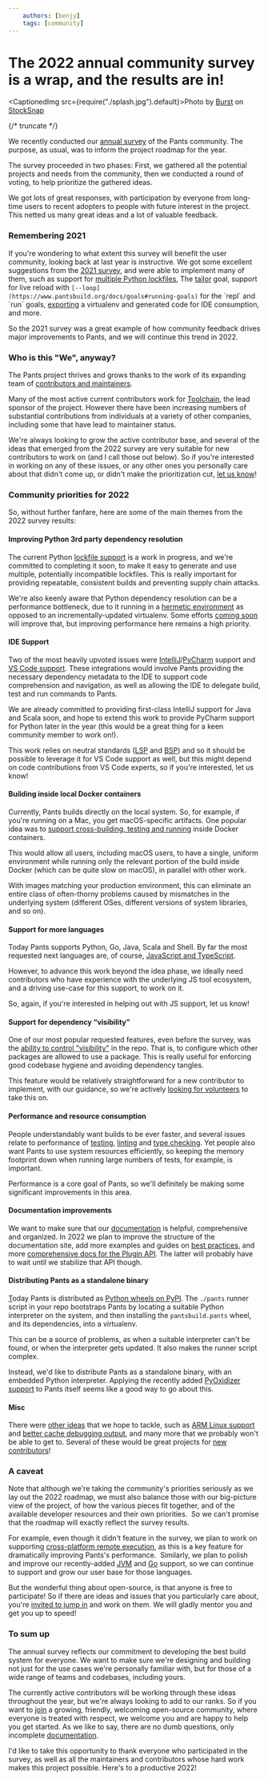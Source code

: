 ```yaml
---
    authors: [benjy]
    tags: [community]
---
```


# The 2022 annual community survey is a wrap, and the results are in!

<CaptionedImg src={require("./splash.jpg").default}>Photo by [Burst](https://stocksnap.io/author/burstshopify) on [StockSnap](https://stocksnap.io)</CaptionedImg>

{/* truncate */}

We recently conducted our [annual survey](https://groups.google.com/g/pants-devel/c/UFt3Os--6ps/m/FCjGTnlRBQAJ) of the Pants community. The purpose, as usual, was to inform the project roadmap for the year.

The survey proceeded in two phases: First, we gathered all the potential projects and needs from the community, then we conducted a round of voting, to help prioritize the gathered ideas.

We got lots of great responses, with participation by everyone from long-time users to recent adopters to people with future interest in the project. This netted us many great ideas and a lot of valuable feedback.

### Remembering 2021

If you're wondering to what extent this survey will benefit the user community, looking back at last year is instructive. We got some excellent suggestions from the [2021 survey](https://groups.google.com/u/1/g/pants-devel/c/F8Saug3BrFw?hl=en), and were able to implement many of them, such as support for [multiple Python lockfiles](https://www.pantsbuild.org/v2.11/docs/python-third-party-dependencies#lockfiles), The [tailor](../2021-03-19-tailoring-pants-to-your-codebase/index.md) goal, support for live reload with `[--loop](https://www.pantsbuild.org/docs/goals#running-goals)` for the \`repl\` and \`run\` goals, [exporting](https://www.pantsbuild.org/docs/reference-export) a virtualenv and generated code for IDE consumption, and more.

So the 2021 survey was a great example of how community feedback drives major improvements to Pants, and we will continue this trend in 2022.

### Who is this "We", anyway?

The Pants project thrives and grows thanks to the work of its expanding team of [contributors and maintainers](https://www.pantsbuild.org/docs/the-pants-community#how-is-the-community-structured).

Many of the most active current contributors work for [Toolchain](https://toolchain.com/), the lead sponsor of the project. However there have been increasing numbers of substantial contributions from individuals at a variety of other companies, including some that have lead to maintainer status.

We're always looking to grow the active contributor base, and several of the ideas that emerged from the 2022 survey are very suitable for new contributors to work on (and I call those out below). So if you're interested in working on any of these issues, or any other ones you personally care about that didn't come up, or didn't make the prioritization cut, [let us know](https://www.pantsbuild.org/docs/getting-help)!

### Community priorities for 2022

So, without further fanfare, here are some of the main themes from the 2022 survey results:

#### Improving Python 3rd party dependency resolution

The current Python [lockfile support](https://www.pantsbuild.org/docs/python-third-party-dependencies#lockfiles) is a work in progress, and we're committed to completing it soon, to make it easy to generate and use multiple, potentially incompatible lockfiles. This is really important for providing repeatable, consistent builds and preventing supply chain attacks.

We're also keenly aware that Python dependency resolution can be a performance bottleneck, due to it running in a [hermetic environment](https://github.com/pantsbuild/pants/issues/14127) as opposed to an incrementally-updated virtualenv. Some efforts [coming soon](https://github.com/pantsbuild/pants/issues/13964) will improve that, but improving performance here remains a high priority.

#### IDE Support

Two of the most heavily upvoted issues were [IntelliJ](https://github.com/pantsbuild/pants/issues/13260)/[PyCharm](https://github.com/pantsbuild/pants/issues/11151) support and [VS Code support](https://github.com/pantsbuild/pants/issues/10920). These integrations would involve Pants providing the necessary dependency metadata to the IDE to support code comprehension and navigation, as well as allowing the IDE to delegate build, test and run commands to Pants.

We are already committed to providing first-class IntelliJ support for Java and Scala soon, and hope to extend this work to provide PyCharm support for Python later in the year (this would be a great thing for a keen community member to work on!).

This work relies on neutral standards ([LSP](https://microsoft.github.io/language-server-protocol/) and [BSP](https://build-server-protocol.github.io/)) and so it should be possible to leverage it for VS Code support as well, but this might depend on code contributions from VS Code experts, so if you're interested, let us know!

#### Building inside local Docker containers

Currently, Pants builds directly on the local system. So, for example, if you're running on a Mac, you get macOS-specific artifacts. One popular idea was to [support cross-building, testing and running](https://github.com/pantsbuild/pants/issues/13682) inside Docker containers.

This would allow all users, including macOS users, to have a single, uniform environment while running only the relevant portion of the build inside Docker (which can be quite slow on macOS), in parallel with other work.

With images matching your production environment, this can eliminate an entire class of often-thorny problems caused by mismatches in the underlying system (different OSes, different versions of system libraries, and so on).

#### Support for more languages

Today Pants supports Python, Go, Java, Scala and Shell. By far the most requested next languages are, of course, [JavaScript and TypeScript](https://github.com/pantsbuild/pants/issues/14190).

However, to advance this work beyond the idea phase, we ideally need contributors who have experience with the underlying JS tool ecosystem, and a driving use-case for this support, to work on it.

So, again, if you're interested in helping out with JS support, let us know!

#### Support for dependency “visibility”

One of our most popular requested features, even before the survey, was the [ability to control "visibility"](https://github.com/pantsbuild/pants/issues/13393) in the repo. That is, to configure which other packages are allowed to use a package. This is really useful for enforcing good codebase hygiene and avoiding dependency tangles.

This feature would be relatively straightforward for a new contributor to implement, with our guidance, so we're actively [looking for volunteers](https://www.pantsbuild.org/docs/getting-help) to take this on.

#### Performance and resource consumption

People understandably want builds to be ever faster, and several issues relate to performance of [testing](https://github.com/pantsbuild/pants/issues/12662), [linting](https://github.com/pantsbuild/pants/issues/10542) and [type checking](https://github.com/pantsbuild/pants/issues/10864). Yet people also want Pants to use system resources efficiently, so keeping the memory footprint down when running large numbers of tests, for example, is important.

Performance is a core goal of Pants, so we'll definitely be making some significant improvements in this area.

#### Documentation improvements

We want to make sure that our [documentation](https://www.pantsbuild.org/docs) is helpful, comprehensive and organized. In 2022 we plan to improve the structure of the documentation site, add more examples and guides on [best practices](https://github.com/pantsbuild/pants/issues/14199), and more [comprehensive docs for the Plugin API](https://github.com/pantsbuild/pants/issues/10945). The latter will probably have to wait until we stabilize that API though.

#### Distributing Pants as a standalone binary

[T](https://www.pantsbuild.org/docs)oday Pants is distributed as [Python wheels on PyPI](https://pypi.org/project/pantsbuild.pants/). The `./pants` runner script in your repo bootstraps Pants by locating a suitable Python interpreter on the system, and then installing the `pantsbuild.pants` wheel, and its dependencies, into a virtualenv.

This can be a source of problems, as when a suitable interpreter can't be found, or when the interpreter gets updated. It also makes the runner script complex.

Instead, we'd like to distribute Pants as a standalone binary, with an embedded Python interpreter. Applying the recently added [PyOxidizer support](../2022-02-18-packaging-python-with-the-pyoxidizer-pants-plugin/index.md) to Pants itself seems like a good way to go about this.

#### Misc

There were [other ideas](https://github.com/pantsbuild/pants/issues?page=1&q=is%3Aissue+label%3A2022-idea) that we hope to tackle, such as [ARM Linux support](https://github.com/pantsbuild/pants/issues/12183) and [better cache debugging output](https://github.com/pantsbuild/pants/issues/14195), and many more that we probably won't be able to get to. Several of these would be great projects for [new contributors](https://www.pantsbuild.org/docs/getting-help)!

### A caveat

Note that although we're taking the community's priorities seriously as we lay out the 2022 roadmap, we must also balance those with our big-picture view of the project, of how the various pieces fit together, and of the available developer resources and their own priorities.  So we can't promise that the roadmap will exactly reflect the survey results.

For example, even though it didn't feature in the survey, we plan to work on supporting [cross-platform remote execution](https://github.com/pantsbuild/pants/issues/11148), as this is a key feature for dramatically improving Pants's performance.  Similarly, we plan to polish and improve our recently-added [JVM](../2022-01-12-pants-2-9/index.md) and [Go](../2021-11-10-golang-support-pants-28/index.md) support, so we can continue to support and grow our user base for those languages.

But the wonderful thing about open-source, is that anyone is free to participate! So if there are ideas and issues that you particularly care about, you're [invited to jump in](https://www.pantsbuild.org/docs/getting-help) and work on them. We will gladly mentor you and get you up to speed!

### To sum up

The annual survey reflects our commitment to developing the best build system for everyone. We want to make sure we're designing and building not just for the use cases we're personally familiar with, but for those of a wide range of teams and codebases, including yours.

The currently active contributors will be working through these ideas throughout the year, but we're always looking to add to our ranks. So if you want to [join](https://www.pantsbuild.org/docs/getting-help) a growing, friendly, welcoming open-source community, where everyone is treated with respect, we welcome you and are happy to help you get started. As we like to say, there are no dumb questions, only incomplete [documentation](https://www.pantsbuild.org/docs).

I'd like to take this opportunity to thank everyone who participated in the survey, as well as all the maintainers and contributors whose hard work makes this project possible. Here's to a productive 2022!
